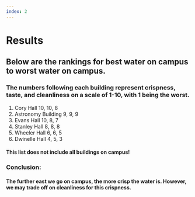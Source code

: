 ```yaml
---
index: 2
---
```


# Results

## Below are the rankings for best water on campus to worst water on campus.
### The numbers following each building represent crispness, taste, and cleanliness on a scale of 1-10, with 1 being the worst. 

1. Cory Hall 10, 10, 8
2. Astronomy Building 9, 9, 9
3. Evans Hall 10, 8, 7
4. Stanley Hall 8, 8, 8
5. Wheeler Hall 6, 6, 5
6. Dwinelle Hall 4, 5, 3

#### This list does not include all buildings on campus!

### Conclusion:
#### The further east we go on campus, the more crisp the water is. However, we may trade off on cleanliness for this crispness. 
 
